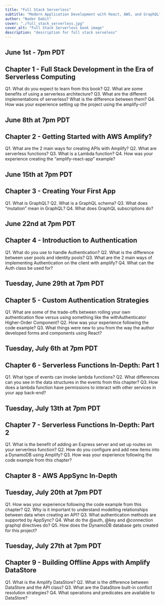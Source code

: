 ```yaml
---
title: "Full Stack Serverless"
subtitle: "Modern Application Development with React, AWS, and GraphQL"
author: "Nader Dabit"
cover: "./full_stack_serverless.jpg"
cover_alt: "Full Stack Serverless book image"
description: "description for full stack serveless"
---
```


## June 1st - 7pm PDT

## Chapter 1 - Full Stack Development in the Era of Serverless Computing

Q1. What do you expect to learn from this book?
Q2. What are some benefits of using a serverless architecture?
Q3. What are the different implementations of serverless? What is the difference between them?
Q4. How was your experience setting up the project using the amplify-cli?

## June 8th at 7pm PDT

## Chapter 2 - Getting Started with AWS Amplify?

Q1. What are the 2 main ways for creating APIs with Amplify?
Q2. What are serverless functions?
Q3. What is a Lambda function?
Q4. How was your experience creating the “amplify-react-app” example?

## June 15th at 7pm PDT

## Chapter 3 - Creating Your First App

Q1. What is GraphQL?
Q2. What is a GraphQL schema?
Q3. What does “mutation” mean in GraphQL?
Q4. What does GraphQL subscriptions do?

## June 22nd at 7pm PDT

## Chapter 4 - Introduction to Authentication

Q1. What do you use to handle Authentication?
Q2. What is the difference between user pools and identity pools?
Q3. What are the 2 main ways of implementing Authentication on the client with amplify?
Q4. What can the Auth class be used for?

## Tuesday, June 29th at 7pm PDT

## Chapter 5 - Custom Authentication Strategies

Q1. What are some of the trade-offs between rolling your own authentication flow versus using something like the withAuthenticator Higher-Order Component?
Q2. How was your experience following the code example?
Q3. What things were new to you from the way the author developed forms and components using React?

## Tuesday, July 6th at 7pm PDT

## Chapter 6 - Serverless Functions In-Depth: Part 1

Q1. What type of events can invoke lambda functions?
Q2. What differences can you see in the data structures in the events from this chapter?
Q3. How does a lambda function have permissions to interact with other services in your app back-end?

## Tuesday, July 13th at 7pm PDT

## Chapter 7 - Serverless Functions In-Depth: Part 2

Q1. What is the benefit of adding an Express server and set up routes on your serverless function?
Q2. How do you configure and add new items into a DynamoDB using Amplify?
Q3. How was your experience following the code example from this chapter?

## Chapter 8 - AWS AppSync In-Depth

## Tuesday, July 20th at 7pm PDT

Q1. How was your experience following the code example from this chapter?
Q2. Why is it important to understand modelling relationships between data when creating an API?
Q3. What authentication methods are supported by AppSync?
Q4. What do the @auth, @key and @connection graphql directives do?
Q5. How does the DynamoDB database gets created for this project?

## Tuesday, July 27th at 7pm PDT

## Chapter 9 - Building Offline Apps with Amplify DataStore

Q1. What is the Amplify DataStore?
Q2. What is the difference between DataStore and the API class?
Q3. What are the DataStore built-in conflict resolution strategies?
Q4. What operations and predicates are available to DataStore?
